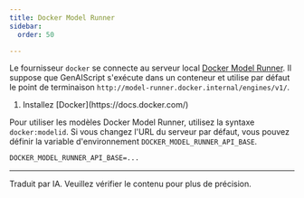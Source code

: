 ```yaml
---
title: Docker Model Runner
sidebar:
  order: 50

---
```



Le fournisseur `docker` se connecte au serveur local [Docker Model Runner](https://docs.docker.com/model-runner/).
Il suppose que GenAIScript s'exécute dans un conteneur et utilise par défaut le point de terminaison `http://model-runner.docker.internal/engines/v1/`.

<Steps>
  <ol>
    <li>
      Installez [Docker](https://docs.docker.com/)
    </li>
  </ol>
</Steps>

Pour utiliser les modèles Docker Model Runner, utilisez la syntaxe `docker:modelid`.
Si vous changez l'URL du serveur par défaut, vous pouvez définir la variable d'environnement `DOCKER_MODEL_RUNNER_API_BASE`.

```txt title=".env"
DOCKER_MODEL_RUNNER_API_BASE=...
```

<LLMProviderFeatures provider="docker" />

<hr />

Traduit par IA. Veuillez vérifier le contenu pour plus de précision.
